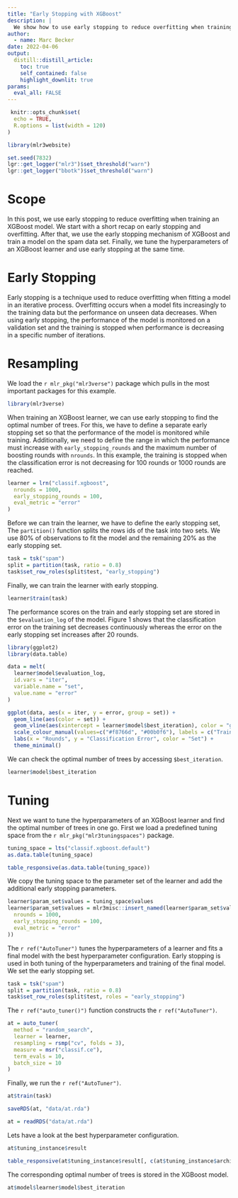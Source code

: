 ```yaml
---
title: "Early Stopping with XGBoost"
description: |
  We show how to use early stopping to reduce overfitting when training XGBoost models.
author:
  - name: Marc Becker
date: 2022-04-06
output:
  distill::distill_article:
    toc: true
    self_contained: false
    highlight_downlit: true
params:
  eval_all: FALSE
---
```


```r
 knitr::opts_chunk$set(
  echo = TRUE,
  R.options = list(width = 120)
)

library(mlr3website)

set.seed(7832)
lgr::get_logger("mlr3")$set_threshold("warn")
lgr::get_logger("bbotk")$set_threshold("warn")
```

# Scope

In this post, we use early stopping to reduce overfitting when training an XGBoost model.
We start with a short recap on early stopping and overfitting.
After that, we use the early stopping mechanism of XGBoost and train a model on the spam data set.
Finally, we tune the hyperparameters of an XGBoost learner and use early stopping at the same time.

# Early Stopping

Early stopping is a technique used to reduce overfitting when fitting a model in an iterative process.
Overfitting occurs when a model fits increasingly to the training data but the performance on unseen data decreases.
When using early stopping, the performance of the model is monitored on a validation set and the training is stopped when performance is decreasing in a specific number of iterations.

# Resampling

We load the `r mlr_pkg("mlr3verse")` package which pulls in the most important packages for this example.

```r
library(mlr3verse)
```

When training an XGBoost learner, we can use early stopping to find the optimal number of trees.
For this, we have to define a separate early stopping set so that the performance of the model is monitored while training.
Additionally, we need to define the range in which the performance must increase with `early_stopping_rounds` and the maximum number of boosting rounds with `nrounds`.
In this example, the training is stopped when the classification error is not decreasing for 100 rounds or 1000 rounds are reached.

```r
learner = lrn("classif.xgboost",
  nrounds = 1000,
  early_stopping_rounds = 100,
  eval_metric = "error"
)
```

Before we can train the learner, we have to define the early stopping set,
The `partition()` function splits the rows ids of the task into two sets.
We use 80% of observations to fit the model and the remaining 20% as the early stopping set.

```r
task = tsk("spam")
split = partition(task, ratio = 0.8)
task$set_row_roles(split$test, "early_stopping")
```

Finally, we can train the learner with early stopping.

```r
learner$train(task)
```

The performance scores on the train and early stopping set are stored in the `$evaluation_log` of the model.
Figure 1 shows that the classification error on the training set decreases continuously whereas the error on the early stopping set increases after 20 rounds.

```r
library(ggplot2)
library(data.table)

data = melt(
  learner$model$evaluation_log,
  id.vars = "iter",
  variable.name = "set",
  value.name = "error"
)

ggplot(data, aes(x = iter, y = error, group = set)) +
  geom_line(aes(color = set)) +
  geom_vline(aes(xintercept = learner$model$best_iteration), color = "grey") +
  scale_colour_manual(values=c("#f8766d", "#00b0f6"), labels = c("Train", "Early Stopping")) +
  labs(x = "Rounds", y = "Classification Error", color = "Set") +
  theme_minimal()
```

We can check the optimal number of trees by accessing `$best_iteration`.

```r
learner$model$best_iteration
```

# Tuning

Next we want to tune the hyperparameters of an XGBoost learner and find the optimal number of trees in one go.
First we load a predefined tuning space from the `r mlr_pkg("mlr3tuningspaces")` package.

```r
tuning_space = lts("classif.xgboost.default")
as.data.table(tuning_space)
```

```r
table_responsive(as.data.table(tuning_space))
```

We copy the tuning space to the parameter set of the learner and add the additional early stopping parameters.

```r
learner$param_set$values = tuning_space$values
learner$param_set$values = mlr3misc::insert_named(learner$param_set$values, list(
  nrounds = 1000,
  early_stopping_rounds = 100,
  eval_metric = "error"
))
```

The `r ref("AutoTuner")` tunes the hyperparameters of a learner and fits a final model with the best hyperparameter configuration.
Early stopping is used in both tuning of the hyperparameters and training of the final model.
We set the early stopping set.

```r
task = tsk("spam")
split = partition(task, ratio = 0.8)
task$set_row_roles(split$test, roles = "early_stopping")
```

The `r ref("auto_tuner()")` function constructs the `r ref("AutoTuner")`.

```r
at = auto_tuner(
  method = "random_search",
  learner = learner,
  resampling = rsmp("cv", folds = 3),
  measure = msr("classif.ce"),
  term_evals = 10,
  batch_size = 10
)
```

Finally, we run the `r ref("AutoTuner")`.

```r
at$train(task)
```

```r
saveRDS(at, "data/at.rda")
```

```r
at = readRDS("data/at.rda")
```

Lets have a look at the best hyperparameter configuration.

```r
at$tuning_instance$result
```

```r
table_responsive(at$tuning_instance$result[, c(at$tuning_instance$archive$cols_x, at$tuning_instance$archive$cols_y), with = FALSE])
```

The corresponding optimal number of trees is stored in the XGBoost model.

```r
at$model$learner$model$best_iteration
```

